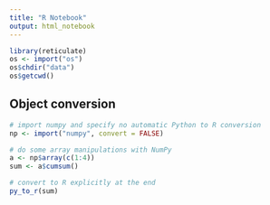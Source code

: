 ```yaml
---
title: "R Notebook"
output: html_notebook
---
```


```r
library(reticulate)
os <- import("os")
os$chdir("data")
os$getcwd()
```


## Object conversion

```r
# import numpy and specify no automatic Python to R conversion
np <- import("numpy", convert = FALSE)

# do some array manipulations with NumPy
a <- np$array(c(1:4))
sum <- a$cumsum()

# convert to R explicitly at the end
py_to_r(sum)
```

